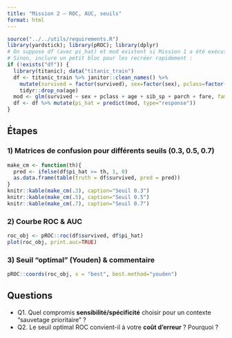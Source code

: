 ```yaml
---
title: "Mission 2 — ROC, AUC, seuils"
format: html
---
```


```r
source("../../utils/requirements.R")
library(yardstick); library(pROC); library(dplyr)
# On suppose df (avec pi_hat) et mod existent si Mission 1 a été exécutée dans la même session.
# Sinon, inclure un petit bloc pour les recréer rapidement :
if (!exists("df")) { 
  library(titanic); data("titanic_train")
  df <- titanic_train %>% janitor::clean_names() %>%
    mutate(survived = factor(survived), sex=factor(sex), pclass=factor(pclass)) %>%
    tidyr::drop_na(age)
  mod <- glm(survived ~ sex + pclass + age + sib_sp + parch + fare, family = binomial, data=df)
  df <- df %>% mutate(pi_hat = predict(mod, type="response"))
}
```

## Étapes

### 1) Matrices de confusion pour différents seuils (0.3, 0.5, 0.7)
```r
make_cm <- function(th){
  pred <- ifelse(df$pi_hat >= th, 1, 0)
  as.data.frame(table(truth = df$survived, pred = pred))
}
knitr::kable(make_cm(.3), caption="Seuil 0.3")
knitr::kable(make_cm(.5), caption="Seuil 0.5")
knitr::kable(make_cm(.7), caption="Seuil 0.7")
```

### 2) Courbe ROC & AUC
```r
roc_obj <- pROC::roc(df$survived, df$pi_hat)
plot(roc_obj, print.auc=TRUE)
```

### 3) Seuil "optimal" (Youden) & commentaire
```r
pROC::coords(roc_obj, x = "best", best.method="youden")
```

## Questions
- Q1. Quel compromis **sensibilité/spécificité** choisir pour un contexte “sauvetage prioritaire” ?
- Q2. Le seuil optimal ROC convient-il à votre **coût d’erreur** ? Pourquoi ?